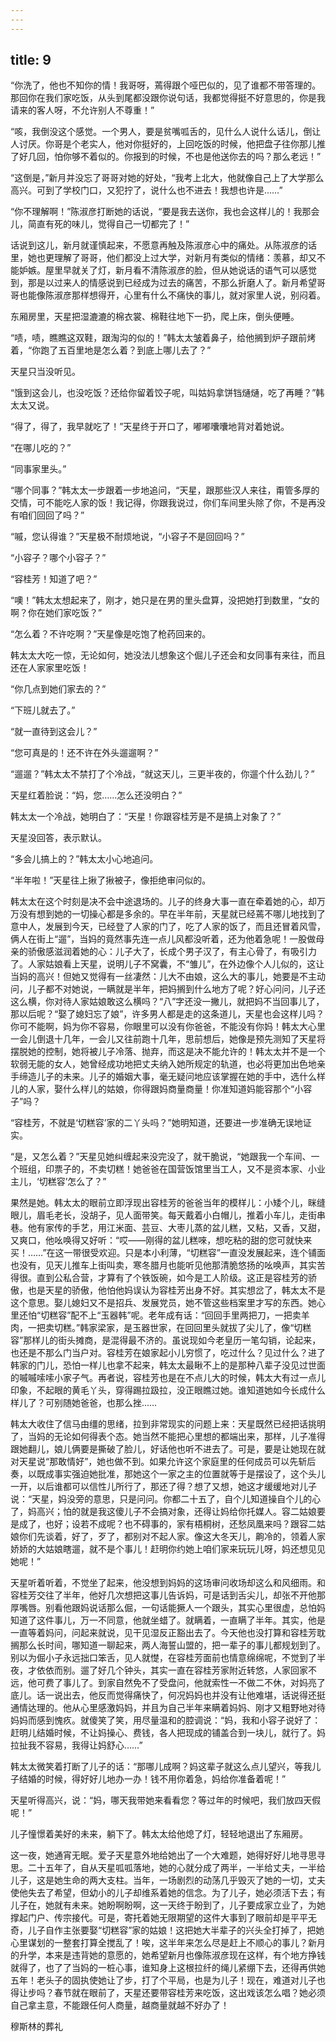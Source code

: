 ```yaml
---
---
---
```

title: 9
---



“你洗了，他也不知你的情！我哥呀，蔫得跟个哑巴似的，见了谁都不带答理的。那回你在我们家吃饭，从头到尾都没跟你说句话，我都觉得挺不好意思的，你是我请来的客人呀，不允许别人不尊重！”

“咳，我倒没这个感觉。一个男人，要是贫嘴呱舌的，见什么人说什么话儿，倒让人讨厌。你哥是个老实人，他对你挺好的，上回吃饭的时候，他把盘子往你那儿推了好几回，怕你够不着似的。你报到的时候，不也是他送你去的吗？那么老远！”

“这倒是，”新月并没忘了哥哥对她的好处，“我考上北大，他就像自己上了大学那么高兴。可到了学校门口，又犯拧了，说什么也不进去！我想也许是……”

“你不理解啊！”陈淑彦打断她的话说，“要是我去送你，我也会这样儿的！我那会儿，简直有死的味儿，觉得自己一切都完了！”

话说到这儿，新月就谨慎起来，不愿意再触及陈淑彦心中的痛处。从陈淑彦的话里，她也更理解了哥哥，他们都没上过大学，对新月有类似的情绪：羡慕，却又不能妒嫉。屋里早就关了灯，新月看不清陈淑彦的脸，但从她说话的语气可以感觉到，那是以过来人的情感说到已经成为过去的痛苦，不那么折磨人了。新月希望哥哥也能像陈淑彦那样想得开，心里有什么不痛快的事儿，就对家里人说，别闷着。

东厢房里，天星把湿漉漉的棉衣裳、棉鞋往地下一扔，爬上床，倒头便睡。

“啧，啧，瞧瞧这双鞋，跟淘沟的似的！”韩太太皱着鼻子，给他搁到炉子跟前烤着，“你跑了五百里地是怎么着？到底上哪儿去了？”

天星只当没听见。

“饿到这会儿，也没吃饭？还给你留着饺子呢，叫姑妈拿饼铛熥熥，吃了再睡？”韩太太又说。

“得了，得了，我早就吃了！”天星终于开口了，嘟嘟囔囔地背对着她说。

“在哪儿吃的？”

“同事家里头。”

“哪个同事？”韩太太一步跟着一步地追问，“天星，跟那些汉人来往，甭管多厚的交情，可不能吃人家的饭！我记得，你跟我说过，你们车间里头除了你，不是再没有咱们回回了吗？”

“嘁，您认得谁？”天星极不耐烦地说，“小容子不是回回吗？”

“小容子？哪个小容子？”

“容桂芳！知道了吧？”

“噢！”韩太太想起来了，刚才，她只是在男的里头盘算，没把她打到数里，“女的啊？你在她们家吃饭？”

“怎么着？不许吃啊？”天星像是吃饱了枪药回来的。

韩太太大吃一惊，无论如何，她没法儿想象这个倔儿子还会和女同事有来往，而且还在人家家里吃饭！

“你几点到她们家去的？”

“下班儿就去了。”

“就一直待到这会儿？”

“您可真是的！还不许在外头遛遛啊？”

“遛遛？”韩太太不禁打了个冷战，“就这天儿，三更半夜的，你遛个什么劲儿？”

天星红着脸说：“妈，您……怎么还没明白？”

韩太太一个冷战，她明白了：“天星！你跟容桂芳是不是搞上对象了？”

天星没回答，表示默认。

“多会儿搞上的？”韩太太小心地追问。

“半年啦！”天星往上揪了揪被子，像拒绝审问似的。

韩太太在这个时刻是决不会中途退场的。儿子的终身大事一直在牵着她的心，却万万没有想到她的一切操心都是多余的。早在半年前，天星就已经蔫不哪儿地找到了意中人，发展到今天，已经登了人家的门了，吃了人家的饭了，而且还冒着风雪，俩人在街上“遛”，当妈的竟然事先连一点儿风都没听着，还为他着急呢！一股做母亲的骄傲感滋润着她的心：儿子大了，长成个男子汉了，有主心骨了，有吸引力了。人家姑娘看上天星，说明儿子不窝囊，不“雏儿”，在外边像个人儿似的，这让当妈的高兴！但她又觉得有一丝凄然：儿大不由娘，这么大的事儿，她要是不主动问，儿子都不对她说，一瞒就是半年，把妈搁到什么地方了呢？好心问问，儿子还这么横，你对待人家姑娘敢这么横吗？“八”字还没一撇儿，就把妈不当回事儿了，那以后呢？“娶了媳妇忘了娘”，许多男人都是走的这条道儿，天星也会这样儿吗？你可不能啊，妈为你不容易，你眼里可以没有你爸爸，不能没有你妈！韩太大心里一会儿倒退十几年，一会儿又往前跑十几年，思前想后，她像是预先测知了天星将摆脱她的控制，她将被儿子冷落、抛弃，而这是决不能允许的！韩太太并不是一个软弱无能的女人，她曾经成功地把丈夫纳入她所规定的轨道，也必将更加出色地亲手缔造儿子的未来。儿子的婚姻大事，毫无疑问地应该掌握在她的手中，选什么样儿的人家，娶什么样儿的姑娘，你得跟妈商量商量！你准知道妈能容那个“小容子”吗？

“容桂芳，不就是‘切糕容’家的二丫头吗？”她明知道，还要进一步准确无误地证实。

“是，又怎么着？”天星见她纠缠起来没完没了，就干脆说，“她跟我一个车间、一个班组，印票子的，不卖切糕！她爸爸在国营饭馆里当工人，又不是资本家、小业主儿，‘切糕容’怎么了？”

果然是她。韩太太的眼前立即浮现出容桂芳的爸爸当年的模样儿：小矮个儿，眯缝眼儿，眉毛老长，没胡子，见人面带笑。每天戴着小白帽儿，推着小车儿，走街串巷。他有家传的手艺，用江米面、芸豆、大枣儿蒸的盆儿糕，又粘，又香，又甜，又爽口，他吆唤得又好听：“哎——刚得的盆儿糕唻，想吃粘的甜的您可就快来买！……”在这一带很受欢迎。只是本小利薄，“切糕容”一直没发展起来，连个铺面也没有，见天儿推车上街叫卖，寒冬腊月也能听见他那清脆悠扬的吆唤声，其实苦得很。直到公私合营，才算有了个铁饭碗，如今是工人阶级。这正是容桂芳的骄傲，也是天星的骄傲，他怕他妈误认为容桂芳出身不好。其实想岔了，韩太太不是这个意思。娶儿媳妇又不是招兵、发展党员，她不管这些档案里才写的东西。她心里还怕“切糕容”配不上“玉器韩”呢。老年成有话：“回回手里两把刀，一把卖羊肉，一把卖切糕。”韩家梁家，是玉器世家，在回回里头就拔了尖儿了，像“切糕容”那样儿的街头摊商，是混得最不济的。虽说现如今老皇历一笔勾销，论起来，也还是不那么门当户对。容桂芳在娘家起小儿穷惯了，吃过什么？见过什么？进了韩家的门儿，恐怕一样儿也拿不起来，韩太太最瞅不上的是那种八辈子没见过世面的嘁嘁嗦嗦小家子气。再者说，容桂芳也是在不点儿大的时候，韩太大有过一点儿印象，不起眼的黄毛丫头，穿得踢拉趿拉，没正眼瞧过她。谁知道她如今长成什么样儿了？可别随她爸爸，也那么挫……

韩太大收住了信马由缰的思绪，拉到非常现实的问题上来：天星既然已经把话挑明了，当妈的无论如何得表个态。她当然不能把心里想的都端出来，那样，儿子准得跟她翻儿，娘儿俩要是撕破了脸儿，好话他也听不进去了。可是，要是让她现在就对天星说“那敢情好”，她也做不到。如果允许这个家庭里的任何成员可以先斩后奏，以既成事实强迫她批准，那她这个一家之主的位置就等于是摆设了，这个头儿一开，以后谁都可以信性儿所行了，那还了得？想了又想，她这才缓缓地对儿子说：“天星，妈没旁的意思，只是问问。你都二十五了，自个儿知道操自个儿的心了，妈高兴；怕的就是我这傻儿子不会搞对象，还得让妈给你托媒人。容二姑娘要是成了，也好；设若不成呢？也不碍事的，家有梧桐树，还愁凤凰来吗？跟容二姑娘你们先谈着，好了，歹了，都别对不起人家。像这大冬天儿，齁冷的，领着人家娇娇的大姑娘瞎遛，就不是个事儿！赶明你约她上咱们家来玩玩儿呀，妈还想见见她呢！”

天星听着听着，不觉坐了起来，他没想到妈妈的这场审问收场却这么和风细雨。和容桂芳交往了半年，他好几次想把这事儿告诉妈，可是话到舌尖儿，却张不开他那厚嘴唇。别看他跟妈说话那么倔，一句话能撅人一个跟头，其实心里很虚，总怕妈知道了这件事儿，万一不同意，他就坐蜡了。就瞒着，一直瞒了半年。其实，他是一直等着妈问，问起来就说，见干见湿反正豁出去了。今天他也没打算和容桂芳耽搁那么长时间，哪知道一聊起来，两人海誓山盟的，把一辈子的事儿都规划到了。别以为倔小子永远拙口笨舌，见人就憷，在容桂芳面前也情意绵绵呢，不觉到了半夜，才依依而别。遛了好几个钟头，其实一直在容桂芳家附近转悠，人家回家不远，他可费了事儿了。到家自然免不了受盘问，他就索性一不做二不休，对妈亮了底儿。话一说出去，他反而觉得痛快了，何况妈妈也并没有让他难堪，话说得还挺通情达理的。他从心里感激妈妈，并且为自己半年来瞒着妈妈、刚才又粗野地对待妈妈而感到愧疚。就傻笑了笑，用尽量温和的腔调说：“妈，我和小容子说好了：赶明儿结婚时候，不让妈操心、费钱，各人把现成的铺盖合到一块儿，就行了。妈拉扯我不容易，我得让妈舒心……”

韩太太微笑着打断了儿子的话：“那哪儿成啊？妈这辈子就这么点儿望兴，等我儿子结婚的时候，得好好儿地办一办！钱不用你着急，妈给你准备着呢！”

天星听得高兴，说：“妈，哪天我带她来看看您？等过年的时候吧，我们放四天假呢！”

儿子憧憬着美好的未来，躺下了。韩太太给他熄了灯，轻轻地退出了东厢房。

这一夜，她通宵无眠。爱子天星意外地给她出了一个大难题，她得好好儿地寻思寻思。二十五年了，自从天星呱呱落地，她的心就分成了两半，一半给丈夫，一半给儿子，这是她生命的两大支柱。当年，一场剧烈的动荡几乎毁灭了她的一切，丈夫使他失去了希望，但幼小的儿子却维系着她的信念。为了儿子，她必须活下去；有儿子在，她就有未来。她盼啊盼啊，这一天终于盼到了，儿子要成家立业了，为她撑起门户、传宗接代。可是，寄托着她无限期望的这件大事到了眼前却是平平无奇，儿子自作主张要娶“切糕容”家的姑娘！这把她大半辈子的兴头全打掉了，把她心里谋划的一整套打算全搅乱了！唉，这半年来怎么尽是赶上不顺心的事儿？新月的升学，本来是违背她的意愿的，她希望新月也像陈淑彦现在这样，有个地方挣钱就得了，也了了当妈的一桩心事，谁知身上这根拉纤的绳儿紧绷下去，还得再供她五年！老头子的固执使她让了步，打了个平局，也是为儿子！现在，难道对儿子也得让步吗？春节就在眼前了，天星还要带容桂芳来吃饭，这出戏该怎么唱？她必须自己拿主意，不能跟任何人商量，越商量就越不好办了！

穆斯林的葬礼